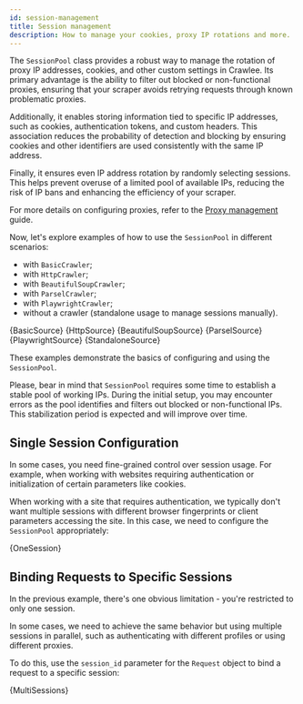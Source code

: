```yaml
---
id: session-management
title: Session management
description: How to manage your cookies, proxy IP rotations and more.
---
```




The <ApiLink to="class/SessionPool">`SessionPool`</ApiLink> class provides a robust way to manage the rotation of proxy IP addresses, cookies, and other custom settings in Crawlee. Its primary advantage is the ability to filter out blocked or non-functional proxies, ensuring that your scraper avoids retrying requests through known problematic proxies.

Additionally, it enables storing information tied to specific IP addresses, such as cookies, authentication tokens, and custom headers. This association reduces the probability of detection and blocking by ensuring cookies and other identifiers are used consistently with the same IP address.

Finally, it ensures even IP address rotation by randomly selecting sessions. This helps prevent overuse of a limited pool of available IPs, reducing the risk of IP bans and enhancing the efficiency of your scraper.

For more details on configuring proxies, refer to the [Proxy management](./proxy-management) guide.

Now, let's explore examples of how to use the <ApiLink to="class/SessionPool">`SessionPool`</ApiLink> in different scenarios:
- with <ApiLink to="class/BasicCrawler">`BasicCrawler`</ApiLink>;
- with <ApiLink to="class/HttpCrawler">`HttpCrawler`</ApiLink>;
- with <ApiLink to="class/BeautifulSoupCrawler">`BeautifulSoupCrawler`</ApiLink>;
- with <ApiLink to="class/ParselCrawler">`ParselCrawler`</ApiLink>;
- with <ApiLink to="class/PlaywrightCrawler">`PlaywrightCrawler`</ApiLink>;
- without a crawler (standalone usage to manage sessions manually).

<Tabs groupId="session_pool">
    <TabItem value="basic" label="BasicSource">
        <CodeBlock language="py">
            {BasicSource}
        </CodeBlock>
    </TabItem>
    <TabItem value="http" label="HttpCrawler">
        <CodeBlock language="py">
            {HttpSource}
        </CodeBlock>
    </TabItem>
    <TabItem value="beautifulsoup" label="BeautifulSoupCrawler">
        <CodeBlock language="py">
            {BeautifulSoupSource}
        </CodeBlock>
    </TabItem>
    <TabItem value="parsel" label="ParselCrawler">
        <CodeBlock language="py">
            {ParselSource}
        </CodeBlock>
    </TabItem>
    <TabItem value="playwright" label="PlaywrightCrawler">
        <CodeBlock language="py">
            {PlaywrightSource}
        </CodeBlock>
    </TabItem>
    <TabItem value="standalone" label="Standalone">
        <CodeBlock language="py">
            {StandaloneSource}
        </CodeBlock>
    </TabItem>
</Tabs>

These examples demonstrate the basics of configuring and using the <ApiLink to="class/SessionPool">`SessionPool`</ApiLink>.

Please, bear in mind that <ApiLink to="class/SessionPool">`SessionPool`</ApiLink> requires some time to establish a stable pool of working IPs. During the initial setup, you may encounter errors as the pool identifies and filters out blocked or non-functional IPs. This stabilization period is expected and will improve over time.

## Single Session Configuration

In some cases, you need fine-grained control over session usage. For example, when working with websites requiring authentication or initialization of certain parameters like cookies.

When working with a site that requires authentication, we typically don't want multiple sessions with different browser fingerprints or client parameters accessing the site. In this case, we need to configure the <ApiLink to="class/SessionPool">`SessionPool`</ApiLink> appropriately:

<CodeBlock language="py">
    {OneSession}
</CodeBlock>

## Binding Requests to Specific Sessions

In the previous example, there's one obvious limitation - you're restricted to only one session.

In some cases, we need to achieve the same behavior but using multiple sessions in parallel, such as authenticating with different profiles or using different proxies.

To do this, use the `session_id` parameter for the <ApiLink to="class/Request">`Request`</ApiLink> object to bind a request to a specific session:

<CodeBlock language="py">
    {MultiSessions}
</CodeBlock>
